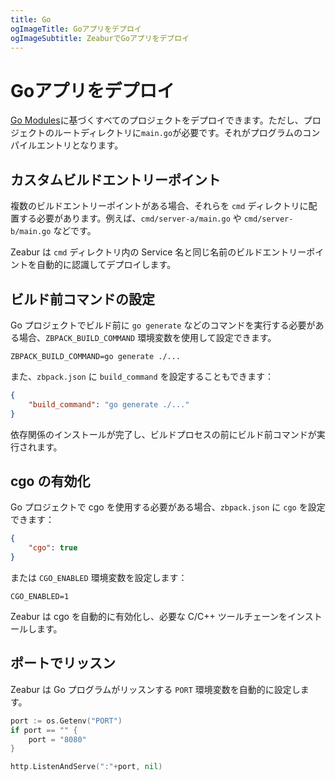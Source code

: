 ```yaml
---
title: Go
ogImageTitle: Goアプリをデプロイ
ogImageSubtitle: ZeaburでGoアプリをデプロイ
---
```


# Goアプリをデプロイ

[Go Modules](https://blog.golang.org/using-go-modules)に基づくすべてのプロジェクトをデプロイできます。ただし、プロジェクトのルートディレクトリに`main.go`が必要です。それがプログラムのコンパイルエントリとなります。

## カスタムビルドエントリーポイント

複数のビルドエントリーポイントがある場合、それらを `cmd` ディレクトリに配置する必要があります。例えば、`cmd/server-a/main.go` や `cmd/server-b/main.go` などです。

Zeabur は `cmd` ディレクトリ内の Service 名と同じ名前のビルドエントリーポイントを自動的に認識してデプロイします。

## ビルド前コマンドの設定

Go プロジェクトでビルド前に `go generate` などのコマンドを実行する必要がある場合、`ZBPACK_BUILD_COMMAND` 環境変数を使用して設定できます。

```env
ZBPACK_BUILD_COMMAND=go generate ./...
```

また、`zbpack.json` に `build_command` を設定することもできます：

```json
{
    "build_command": "go generate ./..."
}
```

依存関係のインストールが完了し、ビルドプロセスの前にビルド前コマンドが実行されます。

## cgo の有効化

Go プロジェクトで cgo を使用する必要がある場合、`zbpack.json` に `cgo` を設定できます：

```json
{
    "cgo": true
}
```

または `CGO_ENABLED` 環境変数を設定します：

```env
CGO_ENABLED=1
```

Zeabur は cgo を自動的に有効化し、必要な C/C++ ツールチェーンをインストールします。

## ポートでリッスン

Zeabur は Go プログラムがリッスンする `PORT` 環境変数を自動的に設定します。

```go
port := os.Getenv("PORT")
if port == "" {
    port = "8080"
}

http.ListenAndServe(":"+port, nil)
```

